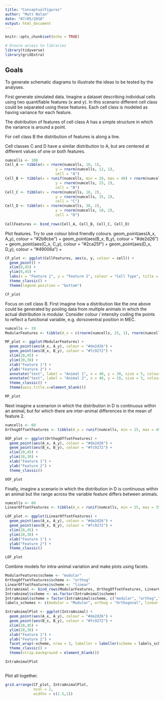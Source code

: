 ```yaml
---
title: "ConceptualFigures"
author: "Matt Nolan"
date: "07/05/2018"
output: html_document
---
```


```r
knitr::opts_chunk$set(echo = TRUE)

# Ensure access to libraries
library(tidyverse)
library(gridExtra)
```

## Goals

To generate schematic diagrams to illustrate the ideas to be tested by the analyses.

First generate simulated data. Imagine a dataset describing individual cells using two quantifiable features (x and y). In this scenario different cell class could be separated using these features. Each cell class is modeled as having variance for each feature.

The distribution of features of cell class A has a simple structure in which the variance is around a point.

For cell class B the distribution of features is along a line.

Cell classes C and D have a similar distribution to A, but are centered at different values of one or both features.
```r
numcells <- 100
Cell_A <- tibble(x = rnorm(numcells, 10, 1),
                       y = rnorm(numcells, 12, 1),
                       cell = "A")
Cell_B <- tibble(x = runif(numcells, min = 20, max = 40) + rnorm(numcells,0,1),
                       y = rnorm(numcells, 25, 2),
                       cell = "B")
Cell_C <- tibble(x = rnorm(numcells, 10, 2),
                       y = rnorm(numcells, 35, 2),
                       cell = "C")
Cell_D <- tibble(x = rnorm(numcells, 30, 2),
                       y = rnorm(numcells, 10, 2),
                       cell = "D")
 
CellFeatures <- bind_rows(Cell_A, Cell_B, Cell_C, Cell_D)
```

Plot features. Try to use colour blind friendly colours.
  geom_point(aes(A_x, A_y), colour = "#2b8cbe") +
  geom_point(aes(B_x, B_y), colour = "#de2d26") +
  geom_point(aes(C_x, C_y), colour = "#2ca25f") +
  geom_point(aes(D_x, D_y), colour = "#49006a") +
```r
CF_plot <- ggplot(CellFeatures, aes(x, y, colour = cell)) +
  geom_point() +
  xlim(0,45) +
  ylim(0,45) +
  labs(x = "Feature 1", y = "Feature 2", colour = "Cell Type", title = "Cell type organisation") +
  theme_classic() +
  theme(legend.position = "bottom")

CF_plot
```

Focus on cell class B. First imagine how a distribution like the one above could be generated by pooling data from multiple animals in which the actual distribution is modular. Consider colour / intensity coding the points to reflect a functional variable, e.g. dorsoventral position in MEC.
```r
numcells <- 20
ModularFeatures <- tibble(A_x = c(rnorm(numcells, 25, 1), rnorm(numcells, 30, 1), rnorm(numcells, 35, 1)), A_y = rnorm(numcells*3, 25, 1), B_x = c(rnorm(numcells, 27.5, 1), rnorm(numcells, 32.5, 1), rnorm(numcells, 37.5, 1)), B_y = rnorm(numcells*3, 25, 1))

MF_plot <- ggplot(ModularFeatures) +
  geom_point(aes(A_x, A_y), colour = "#de2d26") +
  geom_point(aes(B_x, B_y), colour = "#fc9272") +
  xlim(20,45) +
  ylim(20,30) +
  xlab("Feature 1") +
  ylab("Feature 2") +
  annotate("text", label = "Animal 1", x = 40, y = 30, size = 5, colour = "#de2d26") +
  annotate("text", label = "Animal 2", x = 40, y = 28, size = 5, colour = "#fc9272") +
  theme_classic() +
  theme(axis.title.x=element_blank())

MF_plot
```


Next imagine a scenarion in which the distribution in D is continuous within an animal, but for which there are inter-animal differences in the mean of feature 2.
```r
numcells <- 60
OrthogOffsetFeatures <- tibble(A_x = runif(numcells, min = 25, max = 40) + rnorm(numcells,0,1), A_y = rnorm(numcells, 24, 1), B_x = runif(numcells, min = 25, max = 40) + rnorm(numcells,0,1), B_y = rnorm(numcells, 26, 1))

OOF_plot <- ggplot(OrthogOffsetFeatures) +
  geom_point(aes(A_x, A_y), colour = "#de2d26") +
  geom_point(aes(B_x, B_y), colour = "#fc9272") +
  xlim(20,45) +
  ylim(20,30) +
  xlab("Feature 1") +
  ylab("Feature 2") +
  theme_classic()

OOF_plot
```



Finally, imagine a scenario in which the distribution in D is continuous within an animal but the range across the variable feature differs between animals.

```r
numcells <- 60
LinearOffsetFeatures <- tibble(A_x = runif(numcells, min = 25, max = 35) + rnorm(numcells,0,1), A_y = rnorm(numcells, 25, 1), B_x = runif(numcells, min = 30, max = 40) + rnorm(numcells,0,1), B_y = rnorm(numcells, 25, 1))

LOF_plot <- ggplot(LinearOffsetFeatures) +
  geom_point(aes(A_x, A_y), colour = "#de2d26") +
  geom_point(aes(B_x, B_y), colour = "#fc9272") +
  xlim(20,45) +
  ylim(20,30) +
  xlab("Feature 1") +
  ylab("Feature 2") +
  theme_classic()

LOF_plot
```

Combine models for intra-animal variation and make plots using facets.
```r
ModularFeatures$scheme <- "modular"
OrthogOffsetFeatures$scheme <- "orthog"
LinearOffsetFeatures$scheme <- "linear"
IntraAnimal <- bind_rows(ModularFeatures, OrthogOffsetFeatures, LinearOffsetFeatures)
IntraAnimal$scheme <- as.factor(IntraAnimal$scheme)
IntraAnimal$scheme = factor(IntraAnimal$scheme, c("modular", "orthog","linear"))
labels_schemes <- c(modular = "Modular", orthog = "Orthogonal", linear = "Linear")

IntraAnimalPlot <- ggplot(IntraAnimal) +
  geom_point(aes(A_x, A_y), colour = "#de2d26") +
  geom_point(aes(B_x, B_y), colour = "#fc9272") +
  xlim(20,45) +
  ylim(20,30) +
  xlab("Feature 1") +
  ylab("Feature 2") +
  facet_wrap(~scheme, nrow = 3, labeller = labeller(scheme = labels_schemes)) +
  theme_classic() +
  theme(strip.background = element_blank())

IntraAnimalPlot
  
```



Plot all together.
```r
grid.arrange(CF_plot, IntraAnimalPlot,
             ncol = 2,
             widths = c(1.5,1))
```

